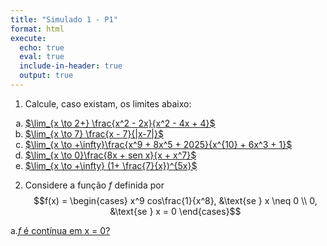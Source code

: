 ```yaml
---
title: "Simulado 1 - P1"
format: html
execute:
  echo: true
  eval: true
  include-in-header: true
  output: true
---
```


1. Calcule, caso existam, os limites abaixo:
a. [$\lim_{x \to 2+} \frac{x^2 - 2x}{x^2 - 4x + 4}$](q1a.qmd)
b. [$\lim_{x \to 7} \frac{x - 7}{|x-7|}$](q1b.qmd)
c. [$\lim_{x \to +\infty}\frac{x^9 + 8x^5 + 2025}{x^{10} + 6x^3 + 1}$](q1c.qmd)
d. [$\lim_{x \to 0}\frac{8x + sen x}{x + x^7}$](q1d.qmd)
e. [$\lim_{x \to +\infty} (1+ \frac{7}{x})^{5x}$](q1e.qmd)

2. Considere a função $f$ definida por
$$f(x) = \begin{cases}
x^9 cos\frac{1}{x^8}, &\text{se } x \neq 0 \\
0, &\text{se } x = 0
\end{cases}$$

a.[$f$ é contínua em x = 0?](q2a.qmd)